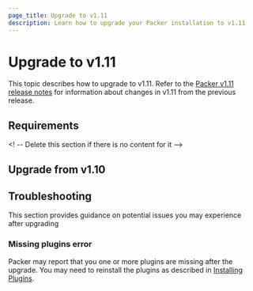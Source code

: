 ```yaml
---
page_title: Upgrade to v1.11
description: Learn how to upgrade your Packer installation to v1.11
---
```


# Upgrade to v1.11

This topic describes how to upgrade to v1.11. Refer to the [Packer v1.11 release notes](/packer/docs/release-notes/v1_11) for information about changes in v1.11 from the previous release.

## Requirements

<! -- Delete this section if there is no content for it --> 

## Upgrade from v1.10

<!-- Describe the steps -->

## Troubleshooting

This section provides guidance on potential issues you may experience after upgrading

### Missing plugins error

Packer may report that you one or more plugins are missing after the upgrade. You may need to reinstall the plugins as described in [Installing Plugins](/packer/docs/plugins/install).

